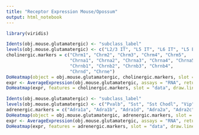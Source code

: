 ```yaml
---
title: "Receptor Expression Mouse/Opossum"
output: html_notebook
---
```


```r

library(viridis)

Idents(obj.mouse.glutamatergic) <- "subclass_label"
levels(obj.mouse.glutamatergic) <- c("L2/3 IT", "L5 IT", "L6 IT", "L5 ET", "L5/6 NP", "L6b", "L6 CT", "L6 IT Car3")
cholinergic.markers = c("Chrm1", "Chrm2", "Chrm3", "Chrm4", "Chrm5", 
                        "Chrna1", "Chrna2", "Chrna3", "Chrna4", "Chrna5", "Chrna6", "Chrna7", "Chrna10", 
                        "Chrnb1", "Chrnb2", "Chrnb3", "Chrnb4", 
                        "Chrnd", "Chrne")
DoHeatmap(object = obj.mouse.glutamatergic, cholinergic.markers, slot = "data") + scale_fill_gradientn(colors = c("white", "red")) + theme(text = element_text(size = 10))
expr <- AverageExpression(obj.mouse.glutamatergic, assays = "RNA", return.seurat = TRUE, features = cholinergic.markers)
DoHeatmap(expr, features = cholinergic.markers, slot = "data", draw.lines = FALSE, size = 3) + scale_fill_gradientn(colors = magma(100), limits = c(0, 3)) + theme(text = element_text(size = 10))

```


```r

Idents(obj.mouse.glutamatergic) <- "subclass_label"
levels(obj.mouse.glutamatergic) <- c("Pvalb", "Sst", "Sst Chodl", "Vip", "Lamp5", "Sncg", "Meis2")
adrenergic.markers = c("Adra1a", "Adra1b", "Adra1d", "Adra2a", "Adra2c", "Adrb1", "Adrb2", "Adrb3")
DoHeatmap(object = obj.mouse.glutamatergic, adrenergic.markers, slot = "data") + scale_fill_gradientn(colors = c("white", "red")) + theme(text = element_text(size = 10))
expr <- AverageExpression(obj.mouse.glutamatergic, assays = "RNA", return.seurat = TRUE, features = adrenergic.markers)
DoHeatmap(expr, features = adrenergic.markers, slot = "data", draw.lines = FALSE, size = 3) + scale_fill_gradientn(colors = magma(100), limits = c(0, 3)) + theme(text = element_text(size = 10))

```

